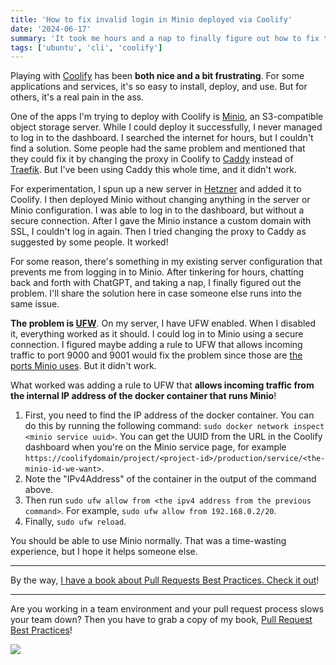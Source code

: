 ```yaml
---
title: 'How to fix invalid login in Minio deployed via Coolify'
date: '2024-06-17'
summary: 'It took me hours and a nap to finally figure out how to fix this problem'
tags: ['ubuntu', 'cli', 'coolify']
---
```


Playing with [Coolify](https://coolify.io) has been **both nice and a bit frustrating**. For some applications and services, it's so easy to install, deploy, and use. But for others, it's a real pain in the ass.

One of the apps I'm trying to deploy with Coolify is [Minio](https://minio.io/), an S3-compatible object storage server. While I could deploy it successfully, I never managed to log in to the dashboard. I searched the internet for hours, but I couldn't find a solution. Some people had the same problem and mentioned that they could fix it by changing the proxy in Coolify to [Caddy](https://caddyserver.com) instead of [Traefik](https://traefik.io/traefik/). But I've been using Caddy this whole time, and it didn't work.

For experimentation, I spun up a new server in [Hetzner](https://www.hetzner.com) and added it to Coolify. I then deployed Minio without changing anything in the server or Minio configuration. I was able to log in to the dashboard, but without a secure connection. After I gave the Minio instance a custom domain with SSL, I couldn't log in again. Then I tried changing the proxy to Caddy as suggested by some people. It worked!

For some reason, there's something in my existing server configuration that prevents me from logging in to Minio. After tinkering for hours, chatting back and forth with ChatGPT, and taking a nap, I finally figured out the problem. I'll share the solution here in case someone else runs into the same issue.

**The problem is [UFW](https://help.ubuntu.com/community/UFW)**. On my server, I have UFW enabled. When I disabled it, everything worked as it should. I could log in to Minio using a secure connection. I figured maybe adding a rule to UFW that allows incoming traffic to port 9000 and 9001 would fix the problem since those are [the ports Minio uses](https://min.io/docs/minio/linux/administration/minio-console.html#id5). But it didn't work.

What worked was adding a rule to UFW that **allows incoming traffic from the internal IP address of the docker container that runs Minio**!

1. First, you need to find the IP address of the docker container. You can do this by running the following command: `sudo docker network inspect <minio service uuid>`. You can get the UUID from the URL in the Coolify dashboard when you're on the Minio service page, for example `https://coolifydomain/project/<project-id>/production/service/<the-minio-id-we-want>`.
2. Note the "IPv4Address" of the container in the output of the command above.
3. Then run `sudo ufw allow from <the ipv4 address from the previous command>`. For example, `sudo ufw allow from 192.168.0.2/20`.
4. Finally, `sudo ufw reload`.

You should be able to use Minio normally. That was a time-wasting experience, but I hope it helps someone else.

---

By the way, [I have a book about Pull Requests Best Practices. Check it out](https://pr.nico.fyi)!

---

Are you working in a team environment and your pull request process slows your team down? Then you have to grab a copy of my book, [Pull Request Best Practices](https://pr.nico.fyi)!

![](/static/images/articles/pull-request-best-practices.png)
